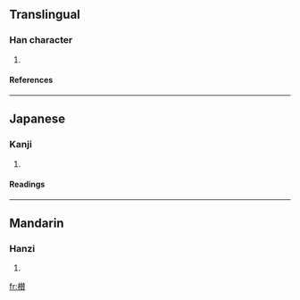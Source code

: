 ==Translingual==
===Han character===
{{Han char|rn=75|rad=木|as=15|sn=19|four=|canj=木手人金 (DQOC)}}
# {{defn|Han|sort=木15}}
====References====
{{Han ref|kx=0560.080|dkj=15801|dj=0949.130|hdz=21311.170|uh=6AD5|ud=27349}}

----
==Japanese==
===Kanji===
{{ja-kanji|grade=|rs=木15}}
# {{defn|Japanese}} 
====Readings====
{{ja-readings|on=[[さん]] (san), [[ざん]] (zan)|kun=[[つえ]] (tsue)}}

----
==Mandarin==
===Hanzi===
{{cmn-hanzi|pin=[[cuán]] ([[cuan2]])|wg=ts'uan<sup>2</sup>}}
# {{defn|Mandarin}}

[[fr:櫕]]
